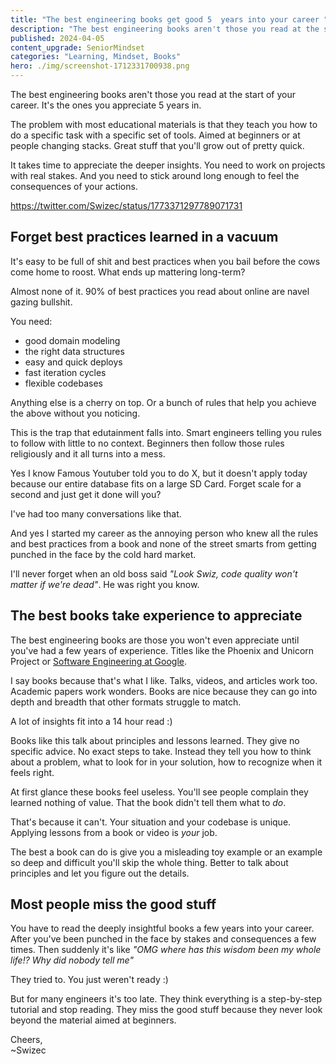 ```yaml
---
title: "The best engineering books get good 5  years into your career "
description: "The best engineering books aren't those you read at the start of your career. It's the ones you appreciate 5 years in."
published: 2024-04-05
content_upgrade: SeniorMindset
categories: "Learning, Mindset, Books"
hero: ./img/screenshot-1712331700938.png
---
```


The best engineering books aren't those you read at the start of your career. It's the ones you appreciate 5 years in.

The problem with most educational materials is that they teach you how to do a specific task with a specific set of tools. Aimed at beginners or at people changing stacks. Great stuff that you'll grow out of pretty quick.

It takes time to appreciate the deeper insights. You need to work on projects with real stakes. And you need to stick around long enough to feel the consequences of your actions.

https://twitter.com/Swizec/status/1773371297789071731

## Forget best practices learned in a vacuum

It's easy to be full of shit and best practices when you bail before the cows come home to roost. What ends up mattering long-term?

Almost none of it. 90% of best practices you read about online are navel gazing bullshit.

You need:

- good domain modeling
- the right data structures
- easy and quick deploys
- fast iteration cycles
- flexible codebases

Anything else is a cherry on top. Or a bunch of rules that help you achieve the above without you noticing.

This is the trap that edutainment falls into. Smart engineers telling you rules to follow with little to no context. Beginners then follow those rules religiously and it all turns into a mess.

Yes I know Famous Youtuber told you to do X, but it doesn't apply today because our entire database fits on a large SD Card. Forget scale for a second and just get it done will you?

I've had too many conversations like that.

And yes I started my career as the annoying person who knew all the rules and best practices from a book and none of the street smarts from getting punched in the face by the cold hard market.

I'll never forget when an old boss said _"Look Swiz, code quality won't matter if we're dead"_. He was right you know.

## The best books take experience to appreciate

The best engineering books are those you won't even appreciate until you've had a few years of experience. Titles like the Phoenix and Unicorn Project or [Software Engineering at Google](https://swizec.com/blog/what-i-learned-from-software-engineering-at-google/).

I say books because that's what I like. Talks, videos, and articles work too. Academic papers work wonders. Books are nice because they can go into depth and breadth that other formats struggle to match.

A lot of insights fit into a 14 hour read :)

Books like this talk about principles and lessons learned. They give no specific advice. No exact steps to take. Instead they tell you how to think about a problem, what to look for in your solution, how to recognize when it feels right.

At first glance these books feel useless. You'll see people complain they learned nothing of value. That the book didn't tell them what to _do_.

That's because it can't. Your situation and your codebase is unique. Applying lessons from a book or video is _your_ job.

The best a book can do is give you a misleading toy example or an example so deep and difficult you'll skip the whole thing. Better to talk about principles and let you figure out the details.

## Most people miss the good stuff

You have to read the deeply insightful books a few years into your career. After you've been punched in the face by stakes and consequences a few times. Then suddenly it's like _"OMG where has this wisdom been my whole life!? Why did nobody tell me"_

They tried to. You just weren't ready :)

But for many engineers it's too late. They think everything is a step-by-step tutorial and stop reading. They miss the good stuff because they never look beyond the material aimed at beginners.

Cheers,<br/>
~Swizec
